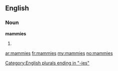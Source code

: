 ==English==

===Noun===
'''mammies'''

# {{plural of|[[mammy]]}}

[[Category:English plurals ending in "-ies"]]

[[ar:mammies]]
[[fr:mammies]]
[[my:mammies]]
[[no:mammies]]